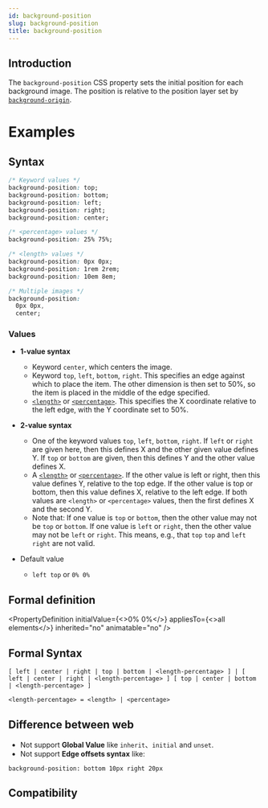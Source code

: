 ```yaml
---
id: background-position
slug: background-position
title: background-position
---
```


## Introduction

The `background-position` CSS property sets the initial position for each background image. The position is relative to the position layer set by [`background-origin`](./background-origin.mdx).

# Examples


<Go
  example="css-api"
  defaultFile="src/background-position/App.tsx"
  img="https://lf-lynx.tiktok-cdns.com/obj/lynx-artifacts-oss-sg/lynx-website/assets/doc/css/background-position.jpg"
  defaultEntryFile="dist/background-position.lynx.bundle"
  entry="src/background-position"
/>

## Syntax

```css
/* Keyword values */
background-position: top;
background-position: bottom;
background-position: left;
background-position: right;
background-position: center;

/* <percentage> values */
background-position: 25% 75%;

/* <length> values */
background-position: 0px 0px;
background-position: 1rem 2rem;
background-position: 10em 8em;

/* Multiple images */
background-position:
  0px 0px,
  center;
```

### Values

- **1-value syntax**

  - Keyword `center`, which centers the image.
  - Keyword `top`, `left`, `bottom`, `right`. This specifies an edge against which to place the item. The other dimension is then set to 50%, so the item is placed in the middle of the edge specified.
  - [`<length>`](/api/css/data-type/length.mdx) or [`<percentage>`](/api/css/data-type/percentage.mdx). This specifies the X coordinate relative to the left edge, with the Y coordinate set to 50%.

- **2-value syntax**

  - One of the keyword values `top`, `left`, `bottom`, `right`. If `left` or `right` are given here, then this defines X and the other given value defines Y. If `top` or `bottom` are given, then this defines Y and the other value defines X.
  - A [`<length>`](/api/css/data-type/length.mdx) or [`<percentage>`](/api/css/data-type/percentage.mdx). If the other value is left or right, then this value defines Y, relative to the top edge. If the other value is top or bottom, then this value defines X, relative to the left edge. If both values are `<length>` or `<percentage>` values, then the first defines X and the second Y.
  - Note that: If one value is `top` or `bottom`, then the other value may not be `top` or `bottom`. If one value is `left` or `right`, then the other value may not be `left` or `right`. This means, e.g., that `top` `top` and `left` `right` are not valid.

- Default value
  - `left top` or `0% 0%`

## Formal definition


<PropertyDefinition
  initialValue={<>0% 0%</>}
  appliesTo={<>all elements</>}
  inherited="no"
  animatable="no"
/>

## Formal Syntax

```
[ left | center | right | top | bottom | <length-percentage> ] | [ left | center | right | <length-percentage> ] [ top | center | bottom | <length-percentage> ]

<length-percentage> = <length> | <percentage>
```

## Difference between web

- Not support **Global Value** like `inherit`、`initial` and `unset`.
- Not support **Edge offsets syntax** like:

```
background-position: bottom 10px right 20px
```

## Compatibility


<LegacyCompatTable metadata="css/properties/background-position" />
